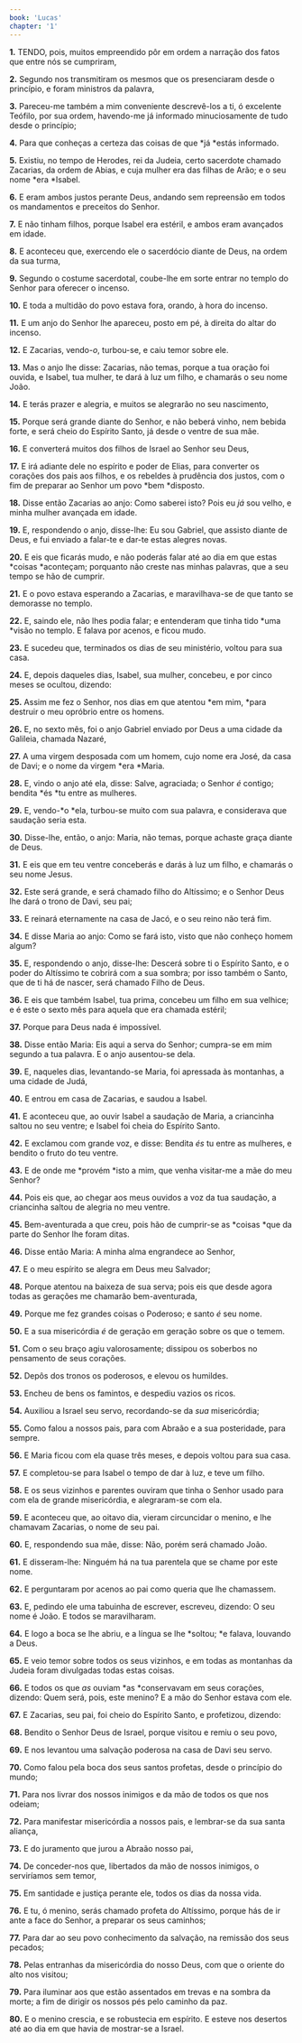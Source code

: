 ```yaml
---
book: 'Lucas'
chapter: '1'
---
```


**1.** TENDO, pois, muitos empreendido pôr em ordem a narração dos fatos que entre nós se cumpriram,

**2.** Segundo nos transmitiram os mesmos que os presenciaram desde o princípio, e foram ministros da palavra,

**3.** Pareceu-me também a mim conveniente descrevê-los a ti, ó excelente Teófilo, por sua ordem, havendo-me já informado minuciosamente de tudo desde o princípio;

**4.** Para que conheças a certeza das coisas de que *já *estás informado.

**5.** Existiu, no tempo de Herodes, rei da Judeia, certo sacerdote chamado Zacarias, da ordem de Abias, e cuja mulher era das filhas de Arão; e o seu nome *era *Isabel.

**6.** E eram ambos justos perante Deus, andando sem repreensão em todos os mandamentos e preceitos do Senhor.

**7.** E não tinham filhos, porque Isabel era estéril, e ambos eram avançados em idade.

**8.** E aconteceu que, exercendo ele o sacerdócio diante de Deus, na ordem da sua turma,

**9.** Segundo o costume sacerdotal, coube-lhe em sorte entrar no templo do Senhor para oferecer o incenso.

**10.** E toda a multidão do povo estava fora, orando, à hora do incenso.

**11.** E um anjo do Senhor lhe apareceu, posto em pé, à direita do altar do incenso.

**12.** E Zacarias, vendo-*o*, turbou-se, e caiu temor sobre ele.

**13.** Mas o anjo lhe disse: Zacarias, não temas, porque a tua oração foi ouvida, e Isabel, tua mulher, te dará à luz um filho, e chamarás o seu nome João.

**14.** E terás prazer e alegria, e muitos se alegrarão no seu nascimento,

**15.** Porque será grande diante do Senhor, e não beberá vinho, nem bebida forte, e será cheio do Espírito Santo, já desde o ventre de sua mãe.

**16.** E converterá muitos dos filhos de Israel ao Senhor seu Deus,

**17.** E irá adiante dele no espírito e poder de Elias, para converter os corações dos pais aos filhos, e os rebeldes à prudência dos justos, com o fim de preparar ao Senhor um povo *bem *disposto.

**18.** Disse então Zacarias ao anjo: Como saberei isto? Pois eu *já* sou velho, e minha mulher avançada em idade.

**19.** E, respondendo o anjo, disse-lhe: Eu sou Gabriel, que assisto diante de Deus, e fui enviado a falar-te e dar-te estas alegres novas.

**20.** E eis que ficarás mudo, e não poderás falar até ao dia em que estas *coisas *aconteçam; porquanto não creste nas minhas palavras, que a seu tempo se hão de cumprir.

**21.** E o povo estava esperando a Zacarias, e maravilhava-se de que tanto se demorasse no templo.

**22.** E, saindo ele, não lhes podia falar; e entenderam que tinha tido *uma *visão no templo. E falava por acenos, e ficou mudo.

**23.** E sucedeu que, terminados os dias de seu ministério, voltou para sua casa.

**24.** E, depois daqueles dias, Isabel, sua mulher, concebeu, e por cinco meses se ocultou, dizendo:

**25.** Assim me fez o Senhor, nos dias em que atentou *em mim, *para destruir o meu opróbrio entre os homens.

**26.** E, no sexto mês, foi o anjo Gabriel enviado por Deus a uma cidade da Galileia, chamada Nazaré,

**27.** A uma virgem desposada com um homem, cujo nome era José, da casa de Davi; e o nome da virgem *era *Maria.

**28.** E, vindo o anjo até ela, disse: Salve, agraciada; o Senhor *é* contigo; bendita *és *tu entre as mulheres.

**29.** E, vendo-*o *ela, turbou-se muito com sua palavra, e considerava que saudação seria esta.

**30.** Disse-lhe, então, o anjo: Maria, não temas, porque achaste graça diante de Deus.

**31.** E eis que em teu ventre conceberás e darás à luz um filho, e chamarás o seu nome Jesus.

**32.** Este será grande, e será chamado filho do Altíssimo; e o Senhor Deus lhe dará o trono de Davi, seu pai;

**33.** E reinará eternamente na casa de Jacó, e o seu reino não terá fim.

**34.** E disse Maria ao anjo: Como se fará isto, visto que não conheço homem algum?

**35.** E, respondendo o anjo, disse-lhe: Descerá sobre ti o Espírito Santo, e o poder do Altíssimo te cobrirá com a sua sombra; por isso também o Santo, que de ti há de nascer, será chamado Filho de Deus.

**36.** E eis que também Isabel, tua prima, concebeu um filho em sua velhice; e é este o sexto mês para aquela que era chamada estéril;

**37.** Porque para Deus nada é impossível.

**38.** Disse então Maria: Eis aqui a serva do Senhor; cumpra-se em mim segundo a tua palavra. E o anjo ausentou-se dela.

**39.** E, naqueles dias, levantando-se Maria, foi apressada às montanhas, a uma cidade de Judá,

**40.** E entrou em casa de Zacarias, e saudou a Isabel.

**41.** E aconteceu que, ao ouvir Isabel a saudação de Maria, a criancinha saltou no seu ventre; e Isabel foi cheia do Espírito Santo.

**42.** E exclamou com grande voz, e disse: Bendita *és* tu entre as mulheres, e bendito o fruto do teu ventre.

**43.** E de onde me *provém *isto a mim, que venha visitar-me a mãe do meu Senhor?

**44.** Pois eis que, ao chegar aos meus ouvidos a voz da tua saudação, a criancinha saltou de alegria no meu ventre.

**45.** Bem-aventurada a que creu, pois hão de cumprir-se as *coisas *que da parte do Senhor lhe foram ditas.

**46.** Disse então Maria: A minha alma engrandece ao Senhor,

**47.** E o meu espírito se alegra em Deus meu Salvador;

**48.** Porque atentou na baixeza de sua serva; pois eis que desde agora todas as gerações me chamarão bem-aventurada,

**49.** Porque me fez grandes coisas o Poderoso; e santo *é* seu nome.

**50.** E a sua misericórdia *é* de geração em geração sobre os que o temem.

**51.** Com o seu braço agiu valorosamente; dissipou os soberbos no pensamento de seus corações.

**52.** Depôs dos tronos os poderosos, e elevou os humildes.

**53.** Encheu de bens os famintos, e despediu vazios os ricos.

**54.** Auxiliou a Israel seu servo, recordando-se da *sua* misericórdia;

**55.** Como falou a nossos pais, para com Abraão e a sua posteridade, para sempre.

**56.** E Maria ficou com ela quase três meses, e depois voltou para sua casa.

**57.** E completou-se para Isabel o tempo de dar à luz, e teve um filho.

**58.** E os seus vizinhos e parentes ouviram que tinha o Senhor usado para com ela de grande misericórdia, e alegraram-se com ela.

**59.** E aconteceu que, ao oitavo dia, vieram circuncidar o menino, e lhe chamavam Zacarias, o nome de seu pai.

**60.** E, respondendo sua mãe, disse: Não, porém será chamado João.

**61.** E disseram-lhe: Ninguém há na tua parentela que se chame por este nome.

**62.** E perguntaram por acenos ao pai como queria que lhe chamassem.

**63.** E, pedindo ele uma tabuinha de escrever, escreveu, dizendo: O seu nome é João. E todos se maravilharam.

**64.** E logo a boca se lhe abriu, e a língua se lhe *soltou; *e falava, louvando a Deus.

**65.** E veio temor sobre todos os seus vizinhos, e em todas as montanhas da Judeia foram divulgadas todas estas coisas.

**66.** E todos os que *as* ouviam *as *conservavam em seus corações, dizendo: Quem será, pois, este menino? E a mão do Senhor estava com ele.

**67.** E Zacarias, seu pai, foi cheio do Espírito Santo, e profetizou, dizendo:

**68.** Bendito o Senhor Deus de Israel, porque visitou e remiu o seu povo,

**69.** E nos levantou uma salvação poderosa na casa de Davi seu servo.

**70.** Como falou pela boca dos seus santos profetas, desde o princípio do mundo;

**71.** Para nos livrar dos nossos inimigos e da mão de todos os que nos odeiam;

**72.** Para manifestar misericórdia a nossos pais, e lembrar-se da sua santa aliança,

**73.** E do juramento que jurou a Abraão nosso pai,

**74.** De conceder-nos que, libertados da mão de nossos inimigos, o serviríamos sem temor,

**75.** Em santidade e justiça perante ele, todos os dias da nossa vida.

**76.** E tu, ó menino, serás chamado profeta do Altíssimo, porque hás de ir ante a face do Senhor, a preparar os seus caminhos;

**77.** Para dar ao seu povo conhecimento da salvação, na remissão dos seus pecados;

**78.** Pelas entranhas da misericórdia do nosso Deus, com que o oriente do alto nos visitou;

**79.** Para iluminar aos que estão assentados em trevas e na sombra da morte; a fim de dirigir os nossos pés pelo caminho da paz.

**80.** E o menino crescia, e se robustecia em espírito. E esteve nos desertos até ao dia em que havia de mostrar-se a Israel.